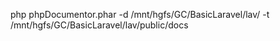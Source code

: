 php phpDocumentor.phar -d /mnt/hgfs/GC/BasicLaravel/lav/ -t /mnt/hgfs/GC/BasicLaravel/lav/public/docs
